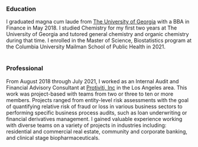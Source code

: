 ### Education

I graduated magna cum laude from [The University of Georgia](terry.uga.edu) with a BBA in Finance in May 2018. I studied Chemistry for my first two years at The University of Georgia and tutored general chemistry and organic chemistry during that time. I enrolled in the Master of Science, Biostatistics program at the Columbia University Mailman School of Public Health in 2021.
<br>
<br>

### Professional

From August 2018 through July 2021, I worked as an Internal Audit and Financial Advisory Consultant at [Protiviti, Inc](http://protiviti.com) in the Los Angeles area. This work was project-based with teams from two or three to ten or more members. Projects ranged from entity-level risk assessments with the goal of quantifying relative risk of fraud or loss in various business sectors to performing specific business process audits, such as loan underwriting or financial derivatives management. I gained valuable experience working with diverse teams on a variety of projects in industries including: residential and commercial real estate, community and corporate banking, and clinical stage biopharmaceuticals.